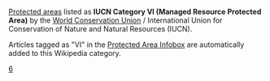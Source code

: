 {{GeoGroupTemplate}}[[Protected_area|Protected area]]s listed as '''IUCN Category VI (Managed Resource Protected Area)''' by the [[World_Conservation_Union|World Conservation Union]] / International Union for Conservation of Nature and Natural Resources (IUCN).

Articles tagged as "VI" in the [[Wikipedia:WikiProject_Protected_Areas/Infobox|Protected Area Infobox]] are automatically added to this Wikipedia category.

{{CategoryTOC}}

[[Category:世界自然保护联盟划分的保护区|6]]